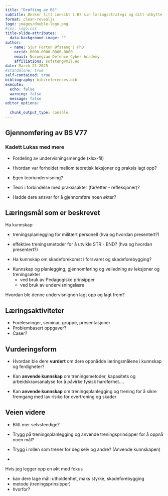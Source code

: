 ```yaml
---
title: "Drøfting av BS"
subtitle: Ønsker litt innsikt i BS sin læringsstrategi og ditt utbytte
format: clean-revealjs
logo: images/double-logo.png
#css: logo.css
title-slide-attributes: 
  data-background-image: ""
author:
  - name: Sjur Fortun Øfsteng | PhD
    orcid: 0000-0000-0000-0000
    email: Norwegian Defence Cyber Academy
    affiliations: sofsteng@mil.no
date: March 21 2025
#standalone: true
self-contained: true
bibliography: bib/references.bib
execute: 
  echo: false
  warning: false
  message: false
editor_options: 
  
  chunk_output_type: console
---
```




## Gjennomføring av BS V77
### Kadett Lukas med mere



- Fordeling av undervisningsmengde (xlsx-fil)

::: {.fragment}

- Hvordan var forholdet mellom teoretisk leksjoner og praksis lagt opp?

- Egen teoriundervisning?
- Teori i forbindelse med praksisøkter (før/etter - refleksjoner)?

:::

::: {.notes}

- Hadde dere ansvar for å gjennomføre noen økter?

:::


## Læringsmål som er beskrevet

Ha kunnskap:  

  - treningsplanlegging for militært personell (hva og hvordan presentert?)

::: {.fragment}  

  - effektive treningsmetoder for å utvikle STR - END? (hva og hvordan presentert?)

:::

::: {.fragment}

- Ha kunnskap om skadeforekomst i forsvaret og skadeforebygging?

:::



::: {.fragment}
- Kunnskap og planlegging, gjennomføring og veiledning av leksjoner og treningsøkter
  - ved bruk av Pedagogiske prinsipper
  - ved bruk av undervisningslære

:::


::: {.notes}

Hvordan ble denne undervisnignen lagt opp og lagt frem?

:::


## Læringsaktiviteter

- Forelesninger, seminar, gruppe, presentasjoner
- Problembasert oppgaver?
- Caser?


## Vurderingsform

- Hvordan ble dere **vurdert** om dere oppnådde læringsmålene i kunnskap og ferdigheter?


- Kan **anvende kunnskap** om treningsmetoder, kapasitets og arbeidskravsanalyse for å påvirke fysisk hardførhet....

- Kan **anvende kunnskap** om treningsplanlegging og trening for å sikre fremgang med lav risiko for overtrening og skader






## Veien videre

- Blitt mer selvstendige?

- Trygg på treningsplanlegging og anvende treningsprinsipper for å oppnå noen mål?

- Trygg i rollen som trener for deg selv og andre? (Anvende kunnskapen)

- 


::: {.notes}

Hvis jeg legger opp en økt med fokus

- kan dere lage mål: utholdenhet, maks styrke, skadeforebygging
- metode (treningsprinsipper)
- hvorfor?


:::





